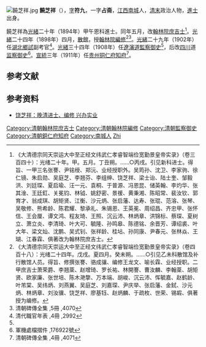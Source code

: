 [[File:饒芝祥.jpg|thumb]]
'''饒芝祥'''（{{bd|1861年||1912年||catIdx=R饒}}），[[表字|字]]'''符九'''，一字'''占斋'''，[[江西|江西]][[南城|南城]]人，[[清末|清末]]政治人物，[[進士|進士]]出身。

饒芝祥為[[光緒|光緒]]二十年（1894年）甲午恩科進士。同年五月，改[[翰林院庶吉士|翰林院庶吉士]]<ref>《大清德宗同天崇运大中至正经文纬武仁孝睿智端俭宽勤景皇帝实录》（卷三百四十）：光绪二十年。甲。五月。丁丑朔。……○丙戌。引见新科进士。得旨、一甲三名张謇、尹铭绶、郑沅、业经授职外。吴筠孙、沈卫、李家驹、徐仁镜、朱启勋、吴庭芝、李翘芬、李组绅、饶芝祥、梁士诒、陆士奎、邹毅洪、刘廷琛、夏启瑜、汪一元、袁桐、于普源、冯恩昆、储英翰、李灼华、张其淦、王廷釭、关冕钧、林钺、姚舒密、景禐、黄秉湘、陈昭常、裴汝钦、郭育才、翁成琪、胡矩贤、江衡、沙元炳、张启藩、达寿、张琨、范溶、张琴、吴敬修、熊希龄、陈君耀、黎承礼、朱锡恩、王英冕、周绍昌、齐忠甲、张怀信、王会厘、谭文鸿、程友琦、王照、沉云沛、林炳章、洪锦标、蔡琛、夏树立、萧立炎、李清琦、叶大可、毓隆、孙鸣皋、陈德铭、余晋芳、谭绍裘、叶大年、梁文灿、沈鹏、吴式钊、张祥龄、桂坫、孙同康、尹春元、张林焱、王瑚、江春霖、俱著改为翰林院庶吉士。</ref>。[[光緒|光緒]]二十四年（1898年）四月，[[散館|散館]]，授[[翰林院編修|翰林院編修]]<ref>《大清德宗同天崇运大中至正经文纬武仁孝睿智端俭宽勤景皇帝实录》（卷四百十八）：光绪二十四年。戊戌。夏四月。癸未朔。……○引见乙未科散馆及补行散馆人员。得旨、修撰张謇、骆成骧、编修王龙文、喻长霖、业经授职。二甲庶吉士萧荣爵、李翘棻、赵增琦、罗长祐、林開謇、曹汝麟、李翰棻、胡矩贤、欧家廉、张世培、陈木滟撆、万本端、胡峻、沉云沛、恽毓嘉、赵鹤龄、叶芾棠、吴纬炳、刘燕翼、吴庭芝、刘嘉琛、尹庆举、张启藩、金鉽、沙元炳、林炳章、刘汝骥、饶芝祥、廖基钰、赵炳麟、于疏枚、世荣、锡嘏、俱著授为编修。</ref><ref name="#1">清朝碑傳全集 ,5冊 ,4070</ref>。[[光緒|光緒]]二十九年（1902年）任[[湖北|湖北]][[鄉試|鄉試]]副考官<ref>清代職官年表 ,4冊 ,2992</ref>。[[光緒|光緒]]三十四年（1908年）任[[遼瀋道|遼瀋道]][[監察御史|監察御史]]<ref name="#1"/>，后改[[四川|四川]]道[[监察御史|监察御史]]<ref>軍機處檔摺件 ,176922號</ref>。[[宣統|宣統]]三年（1911年）任[[贵州|贵州]][[铜仁府|铜仁府]][[知府|知府]]<ref>清朝碑傳全集 ,4冊 ,4071</ref>。

==参考文献==
{{reflist|2}}

==参考资料==
*[http://data.jxwmw.cn/index.php?doc-view-107776 饶芝祥：晚清进士、编修 兴办实业]{{Dead link|date=2018年7月 |bot=InternetArchiveBot |fix-attempted=yes }}

{{光緒二十年甲午恩科殿試金榜}}
{{DEFAULTSORT:Rao饒}}

[[Category:清朝翰林院庶吉士|Category:清朝翰林院庶吉士]]
[[Category:清朝翰林院編修|Category:清朝翰林院編修]]
[[Category:清朝監察御史|Category:清朝監察御史]]
[[Category:清朝銅仁府知府|Category:清朝銅仁府知府]]
[[Category:南城人|Category:南城人]]
[[Category:饒姓|Zhi]]